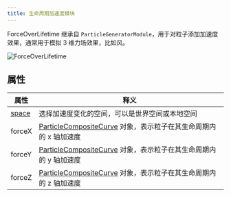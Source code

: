 ```yaml
---
title: 生命周期加速度模块
---
```


ForceOverLifetime 继承自 `ParticleGeneratorModule`，用于对粒子添加加速度效果，通常用于模拟 3 维力场效果，比如风。

<Image src="https://mdn.alipayobjects.com/huamei_aftkdx/afts/img/A*UsPoQp-ZJGwAAAAAQLAAAAgAeteEAQ/fmt.webp" alt="ForceOverLifetime" />

## 属性

| 属性 | 释义 |
| ---- | ---- |
| [space](/apis/core/#ParticleSimulationSpace)     | 选择加速度变化的空间，可以是世界空间或本地空间                                                        |
| forceX | [ParticleCompositeCurve](/apis/core/#ParticleCompositeCurve) 对象，表示粒子在其生命周期内的 x 轴加速度 |
| forceY | [ParticleCompositeCurve](/apis/core/#ParticleCompositeCurve) 对象，表示粒子在其生命周期内的 y 轴加速度 |
| forceZ | [ParticleCompositeCurve](/apis/core/#ParticleCompositeCurve) 对象，表示粒子在其生命周期内的 z 轴加速度 |
